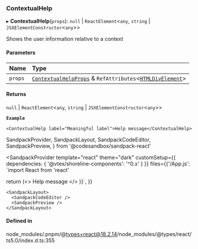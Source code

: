 ### ContextualHelp

▸ **ContextualHelp**(`props`): `null` \| `ReactElement`\<`any`, `string` \| `JSXElementConstructor`\<`any`\>\>

Shows the user information relative to a context

#### Parameters

| Name    | Type                                                                                                                                                             |
| :------ | :--------------------------------------------------------------------------------------------------------------------------------------------------------------- |
| `props` | [`ContextualHelpProps`](/components/contextual-help/props.md) & `RefAttributes`\<[`HTMLDivElement`](https://developer.mozilla.org/docs/Web/API/HTMLDivElement)\> |

#### Returns

`null` \| `ReactElement`\<`any`, `string` \| `JSXElementConstructor`\<`any`\>\>

**`Example`**

```tsx copy showLineNumbers filename="example.tsx"
<ContextualHelp label="Meaningful label">Help message</ContextualHelp>
```

SandpackProvider,
SandpackLayout,
SandpackCodeEditor,
SandpackPreview,
} from '@codesandbox/sandpack-react'

<SandpackProvider
template="react"
theme="dark"
customSetup={{ dependencies: { '@vtex/shoreline-components': '^0.x' } }}
files={{'/App.js': `import React from 'react'

return (<>
<ContextualHelp label="Meaningful label">
Help message
</ContextualHelp>
</>
)}`,
}}

>

    <SandpackLayout>
      <SandpackCodeEditor />
      <SandpackPreview />
    </SandpackLayout>

  </SandpackProvider>

#### Defined in

node_modules/.pnpm/@types+react@18.2.14/node_modules/@types/react/ts5.0/index.d.ts:355
